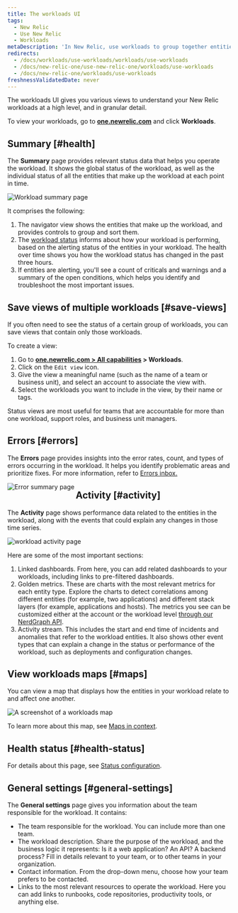 ```yaml
---
title: The workloads UI
tags:
  - New Relic
  - Use New Relic
  - Workloads
metaDescription: 'In New Relic, use workloads to group together entities that make up a specific business service, making it easier to isolate and troubleshoot issues.'
redirects:
  - /docs/workloads/use-workloads/workloads/use-workloads
  - /docs/new-relic-one/use-new-relic-one/workloads/use-workloads
  - /docs/new-relic-one/workloads/use-workloads
freshnessValidatedDate: never
---
```


The workloads UI gives you various views to understand your New Relic workloads at a high level, and in granular detail.

To view your workloads, go to <DNT>**[one.newrelic.com](https://one.newrelic.com/all-capabilities)**</DNT> and click <DNT>**Workloads**</DNT>.

## Summary [#health]

The <DNT>**Summary**</DNT> page provides relevant status data that helps you operate the workload. It shows the global status of the workload, as well as the individual status of all the entities that make up the workload at each point in time.

<img
  title="Workload summary page"
  alt="Workload summary page"
  src="/images/workloads_screenshot-crop_workload-summary-page.webp"
/>

It comprises the following:

1. The navigator view shows the entities that make up the workload, and provides controls to group and sort them.
2. The [workload status](/docs/new-relic-one/use-new-relic-one/workloads/workload-status-views-notifications/) informs about how your workload is performing, based on the alerting status of the entities in your workload. The health over time shows you how the workload status has changed in the past three hours.
3. If entities are alerting, you'll see a count of criticals and warnings and a summary of the open conditions, which helps you identify and troubleshoot the most important issues.

## Save views of multiple workloads [#save-views]

If you often need to see the status of a certain group of workloads, you can save views that contain only those workloads.

To create a view:

1. Go to <DNT>**[one.newrelic.com > All capabilities](https://one.newrelic.com/all-capabilities) > Workloads**</DNT>.
2. Click on the <Icon name="fe-edit-2"/> `Edit view` icon.
3. Give the view a meaningful name (such as the name of a team or business unit), and select an account to associate the view with.
4. Select the workloads you want to include in the view, by their name or tags.

Status views are most useful for teams that are accountable for more than one workload, support roles, and business unit managers.

## Errors [#errors]

The <DNT>**Errors**</DNT> page provides insights into the error rates, count, and types of errors occurring in the workload. It helps you identify problematic areas and prioritize fixes. For more information, refer to [Errors inbox.](/docs/errors-inbox/getting-started/)

<img
  align="left"
  title="Error page"
  alt="Error summary page"
  src="/images/workload-error.webp"
/>

## Activity [#activity]

The <DNT>**Activity**</DNT> page shows performance data related to the entities in the workload, along with the events that could explain any changes in those time series.

<img
  title="workload activity page"
  alt="workload activity page"
  src="/images/workloads_screenshot-crop_workload-activity-page.webp"
/>

Here are some of the most important sections:

1. Linked dashboards. From here, you can add related dashboards to your workloads, including links to pre-filtered dashboards.
2. Golden metrics. These are charts with the most relevant metrics for each entity type. Explore the charts to detect correlations among different entities (for example, two applications) and different stack layers (for example, applications and hosts). The metrics you see can be customized either at the account or the workload level [through our NerdGraph API](/docs/apis/nerdgraph/examples/golden-metrics-entities-nerdgraph-api-tutorial/#customize-golden-metrics).
3. Activity stream. This includes the start and end time of incidents and anomalies that refer to the workload entities. It also shows other event types that can explain a change in the status or performance of the workload, such as deployments and configuration changes.

## View workloads maps [#maps]

You can view a map that displays how the entities in your workload relate to and affect one another.

<img
  title="Workloads map"
  alt="A screenshot of a workloads map"
  src="/images/workloads_screenshot-crop_workload-map.webp"
/>

To learn more about this map, see [Maps in context](/docs/new-relic-solutions/new-relic-one/ui-data/maps-in-context).

## Health status [#health-status]

For details about this page, see [Status configuration](/docs/new-relic-solutions/new-relic-one/workloads/workload-status-configuration).

## General settings [#general-settings]

The <DNT>**General settings**</DNT> page gives you information about the team responsible for the workload. It contains:

* The team responsible for the workload. You can include more than one team.
* The workload description. Share the purpose of the workload, and the business logic it represents: Is it a web application? An API? A backend process? Fill in details relevant to your team, or to other teams in your organization.
* Contact information. From the drop-down menu, choose how your team prefers to be contacted.
* Links to the most relevant resources to operate the workload. Here you can add links to runbooks, code repositories, productivity tools, or anything else.
